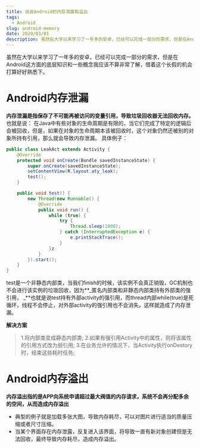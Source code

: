 ```yaml
---
title: 说说Android的内存泄露和溢出
tags:
  - Android
slug: android-memory
date: 2020/03/01
description: 虽然在大学以来学习了一年多的安卓，已经可以完成一部分的需求，但是在Android这方面的底层知识和一些概念我应该不算非常了解，借着这个长假的机会打算好好熟悉下。
---
```


虽然在大学以来学习了一年多的安卓，已经可以完成一部分的需求，但是在Android这方面的底层知识和一些概念我应该不算非常了解，借着这个长假的机会打算好好熟悉下。

# Android内存泄漏

**内存泄漏是指保存了不可能再被访问的变量引用，导致垃圾回收器无法回收内存。**
也就是说：
在Java中有些对象的生命周期是有限的，当它们完成了特定的逻辑后会被回收，但是，如果在对象的生命周期本该被回收时，这个对象仍然还被别的对象所持有引用，那么就会导致内存泄漏。
具体例子：

```java
public class LeakAct extends Activity {
    @Override
    protected void onCreate(Bundle savedInstanceState) {
        super.onCreate(savedInstanceState);
        setContentView(R.layout.aty_leak);
        test();
    }

    public void test() {
        new Thread(new Runnable() {
            @Override
            public void run() {
                while (true) {
                    try {
                        Thread.sleep(1000);
                    } catch (InterruptedException e) {
                        e.printStackTrace();
                    }
                }z
            }
        }).start();
    }
}
```

test是一个非静态内部类，当我们finish的时候，该实例不会真正销毁，GC机制也不会进行该实例的垃圾回收，因为**_匿名内部类和非静态内部类持有外部类的强引用， _**也就是说test持有外部activity的强引用，而thread内部while(true)是死循环，线程不会停止，对外部activity的强引用也不会消失。这样就造成了内存泄漏。

**解决方案**

> 1.将内部类变成静态内部类; 2.如果有强引用Activity中的属性，则将该属性的引用方式改为弱引用; 3.在业务允许的情况下，当Activity执行onDestory时，结束这些耗时任务;

# Android内存溢出

**内存溢出指的是APP向系统申请超过最大阀值的内存请求，系统不会再分配多余的空间，从而造成内存溢出**

- 典型的例子就是加载多张大图，导致内存耗尽，可以对图片进行适当的质量压缩或者尺寸压缩。
- 当某个界面存在内存泄露，反复进入该界面，将导致一直有新对象创建但是无法回收，最终导致内存耗尽，造成内存溢出。
